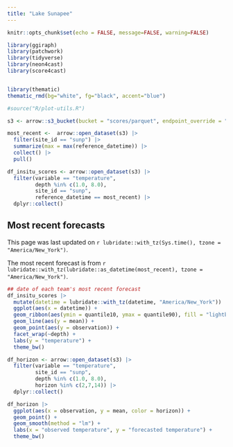 ```yaml
---
title: "Lake Sunapee"
---
```


```r
knitr::opts_chunk$set(echo = FALSE, message=FALSE, warning=FALSE)
```

```r
library(ggiraph)
library(patchwork)
library(tidyverse)
library(neon4cast)
library(score4cast)


library(thematic)
thematic_rmd(bg="white", fg="black", accent="blue")

#source("R/plot-utils.R")


```

```r
s3 <- arrow::s3_bucket(bucket = "scores/parquet", endpoint_override = "s3.flare-forecast.org", anonymous = TRUE)

most_recent <-  arrow::open_dataset(s3) |> 
  filter(site_id == "sunp") |> 
  summarize(max = max(reference_datetime)) |> 
  collect() |> 
  pull()

df_insitu_scores <- arrow::open_dataset(s3) |> 
  filter(variable == "temperature",
         depth %in% c(1.0, 8.0),
         site_id == "sunp",
         reference_datetime == most_recent) |> 
  dplyr::collect()

```

## Most recent forecasts

This page was last updated on `r lubridate::with_tz(Sys.time(), tzone = "America/New_York")`.

The most recent forecast is from `r lubridate::with_tz(lubridate::as_datetime(most_recent), tzone = "America/New_York")`.

```r
## date of each team's most recent forecast
df_insitu_scores |> 
  mutate(datetime = lubridate::with_tz(datetime, "America/New_York")) |> 
  ggplot(aes(x = datetime)) +
  geom_ribbon(aes(ymin = quantile10, ymax = quantile90), fill = "lightblue", color = "lightblue") +
  geom_line(aes(y = mean)) +
  geom_point(aes(y = observation)) +
  facet_wrap(~depth) +
  labs(y = "temperature") +
  theme_bw()
```

```r
df_horizon <- arrow::open_dataset(s3) |> 
  filter(variable == "temperature",
         site_id == "sunp",
         depth %in% c(1.0, 8.0),
         horizon %in% c(2,7,14)) |> 
  dplyr::collect()

df_horizon |> 
  ggplot(aes(x = observation, y = mean, color = horizon)) +
  geom_point() +
  geom_smooth(method = "lm") + 
  labs(x = "observed temperature", y = "forecasted temperature") +
  theme_bw()


```
